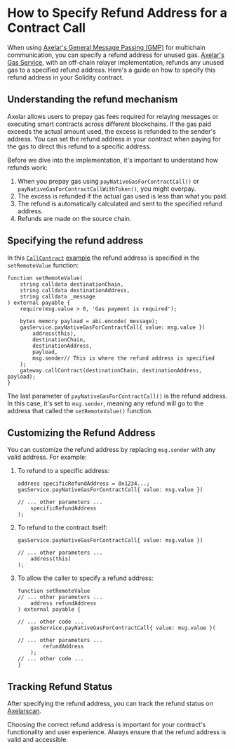 # How to Specify Refund Address for a Contract Call

When using [Axelar's General Message Passing (GMP)](https://docs.axelar.dev/dev/general-message-passing/overview) for multichain communication, you can specify a refund address for unused gas. [Axelar's Gas Service](https://docs.axelar.dev/dev/gas-service/intro), with an off-chain relayer implementation, refunds any unused gas to a specified refund address. Here's a guide on how to specify this refund address in your Solidity contract.

## Understanding the refund mechanism

Axelar allows users to prepay gas fees required for relaying messages or executing smart contracts across different blockchains. If the gas paid exceeds the actual amount used, the excess is refunded to the sender's address. You can set the refund address in your contract when paying for the gas to direct this refund to a specific address.

Before we dive into the implementation, it's important to understand how refunds work:

1. When you prepay gas using `payNativeGasForContractCall()` or `payNativeGasForContractCallWithToken()`, you might overpay.
2. The excess is refunded if the actual gas used is less than what you paid.
3. The refund is automatically calculated and sent to the specified refund address.
4. Refunds are made on the source chain.

## Specifying the refund address

In this [`CallContract`](https://github.com/axelarnetwork/axelar-examples/blob/main/examples/evm/call-contract/CallContract.sol) [example](https://github.com/axelarnetwork/axelar-examples/tree/main/examples/evm/call-contract) the refund address is specified in the `setRemoteValue` function:

```solidity
function setRemoteValue(
    string calldata destinationChain,
    string calldata destinationAddress,
    string calldata _message
) external payable {
    require(msg.value > 0, 'Gas payment is required');

    bytes memory payload = abi.encode(_message);
    gasService.payNativeGasForContractCall{ value: msg.value }(
        address(this),
        destinationChain,
        destinationAddress,
        payload,
        msg.sender// This is where the refund address is specified
    );
    gateway.callContract(destinationChain, destinationAddress, payload);
}
```

The last parameter of `payNativeGasForContractCall()` is the refund address. In this case, it's set to `msg.sender`, meaning any refund will go to the address that called the `setRemoteValue()` function.

## Customizing the Refund Address

You can customize the refund address by replacing `msg.sender` with any valid address. For example:

1. To refund to a specific address:

   ```solidity
   address specificRefundAddress = 0x1234...;
   gasService.payNativeGasForContractCall{ value: msg.value }(

   // ... other parameters ...
       specificRefundAddress
   );
   ```

2. To refund to the contract itself:

   ```solidity
   gasService.payNativeGasForContractCall{ value: msg.value }(

   // ... other parameters ...
       address(this)
   );

   ```

3. To allow the caller to specify a refund address:

   ```solidity
   function setRemoteValue
   // ... other parameters ...
       address refundAddress
   ) external payable {

   // ... other code ...
       gasService.payNativeGasForContractCall{ value: msg.value }(

   // ... other parameters ...
           refundAddress
       );
   // ... other code ...
   }
   ```

## Tracking Refund Status

After specifying the refund address, you can track the refund status on [Axelarscan](https://axelarscan.io/).

Choosing the correct refund address is important for your contract's functionality and user experience. Always ensure that the refund address is valid and accessible.
